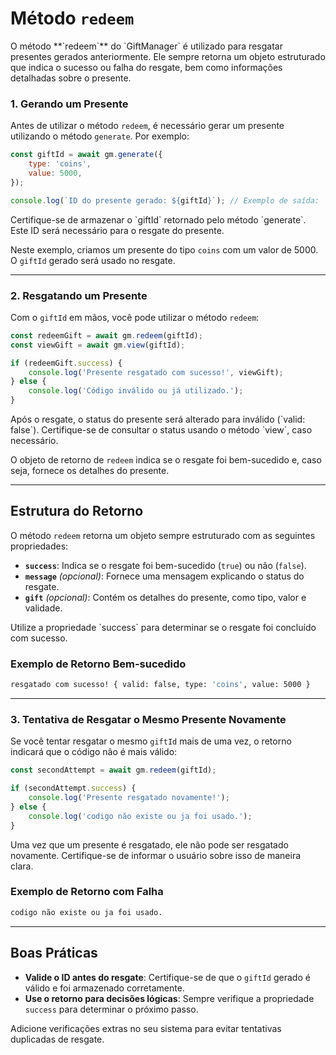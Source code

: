 
# Método `redeem`

<Callout type="info" emoji="ℹ️">
O método **`redeem`** do `GiftManager` é utilizado para resgatar presentes gerados anteriormente. Ele sempre retorna um objeto estruturado que indica o sucesso ou falha do resgate, bem como informações detalhadas sobre o presente.
</Callout>

### **1. Gerando um Presente**

Antes de utilizar o método `redeem`, é necessário gerar um presente utilizando o método `generate`. Por exemplo:

```js showLineNumbers filename="JavaScript" copy
const giftId = await gm.generate({
    type: 'coins',
    value: 5000,
});

console.log(`ID do presente gerado: ${giftId}`); // Exemplo de saída: 'GYTF456DFG'
```

<Callout type="info">
Certifique-se de armazenar o `giftId` retornado pelo método `generate`. Este ID será necessário para o resgate do presente.
</Callout>

Neste exemplo, criamos um presente do tipo `coins` com um valor de 5000. O `giftId` gerado será usado no resgate.

---

### **2. Resgatando um Presente**

Com o `giftId` em mãos, você pode utilizar o método `redeem`:

```js showLineNumbers filename="JavaScript" copy
const redeemGift = await gm.redeem(giftId);
const viewGift = await gm.view(giftId);

if (redeemGift.success) {
    console.log('Presente resgatado com sucesso!', viewGift);
} else {
    console.log('Código inválido ou já utilizado.');
}
```

<Callout type="warning">
Após o resgate, o status do presente será alterado para inválido (`valid: false`). Certifique-se de consultar o status usando o método `view`, caso necessário.
</Callout>

O objeto de retorno de `redeem` indica se o resgate foi bem-sucedido e, caso seja, fornece os detalhes do presente.

---

## Estrutura do Retorno

O método `redeem` retorna um objeto sempre estruturado com as seguintes propriedades:

- **`success`**: Indica se o resgate foi bem-sucedido (`true`) ou não (`false`).
- **`message`** *(opcional)*: Fornece uma mensagem explicando o status do resgate.
- **`gift`** *(opcional)*: Contém os detalhes do presente, como tipo, valor e validade.

<Callout type="success">
Utilize a propriedade `success` para determinar se o resgate foi concluído com sucesso.
</Callout>

### Exemplo de Retorno Bem-sucedido

```bash filename="Terminal"
resgatado com sucesso! { valid: false, type: 'coins', value: 5000 }
```

---

### **3. Tentativa de Resgatar o Mesmo Presente Novamente**

Se você tentar resgatar o mesmo `giftId` mais de uma vez, o retorno indicará que o código não é mais válido:

```js showLineNumbers filename="JavaScript" copy
const secondAttempt = await gm.redeem(giftId);

if (secondAttempt.success) {
    console.log('Presente resgatado novamente!');
} else {
    console.log('codigo não existe ou ja foi usado.');
}
```

<Callout type="error">
Uma vez que um presente é resgatado, ele não pode ser resgatado novamente. Certifique-se de informar o usuário sobre isso de maneira clara.
</Callout>

### Exemplo de Retorno com Falha

```bash filename="Terminal"
codigo não existe ou ja foi usado.
```

---

## Boas Práticas

- **Valide o ID antes do resgate**: Certifique-se de que o `giftId` gerado é válido e foi armazenado corretamente.
- **Use o retorno para decisões lógicas**: Sempre verifique a propriedade `success` para determinar o próximo passo.

<Callout type="tip">
Adicione verificações extras no seu sistema para evitar tentativas duplicadas de resgate.
</Callout>
